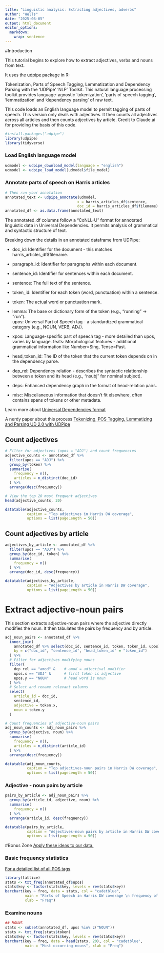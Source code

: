 ```yaml
---
title: "Linguistic analysis: Extracting adjectives, adverbs"
author: "Wells"
date: "2025-03-05"
output: html_document
editor_options: 
  markdown: 
    wrap: sentence
---
```


#Introduction

This tutorial begins to explore how to extract adjectives, verbs and nouns from text.

It uses the [udpipe](https://cran.r-project.org/web/packages/udpipe/index.html) package in R:

Tokenization, Parts of Speech Tagging, Lemmatization and Dependency Parsing with the 'UDPipe' 'NLP' Toolkit.
This natural language processing toolkit provides language-agnostic 'tokenization', 'parts of speech tagging', 'lemmatization' and 'dependency parsing' of raw text.

This code loads an English language model to permit tagging of parts of speech.
This version only deals with adjectives.
It then counts all adjectives across all articles and then counts adjectives by article. Credit to Claude.ai for providing the basis of this code.

```r
#install.packages("udpipe")
library(udpipe)
library(tidyverse)
```

### Load English language model

```r
udmodel <- udpipe_download_model(language = "english")
udmodel <- udpipe_load_model(udmodel$file_model)
```

### Annotate parts of speech on Harris articles

```r
# Then run your annotation
annotated_text <- udpipe_annotate(udmodel, 
                                 x = harris_articles_df$sentence, 
                                 doc_id = harris_articles_df$filename)
annotated_df <- as.data.frame(annotated_text)
```

The annotated_df columns follow a "CoNLL-U" format for annotated linguistic data in Universal Dependencies.
It permits analysis of grammatical and syntactic structure of text.

Breaking down the details in an annotated dataframe from UDPipe:

-   doc_id: Identifier for the document - this matches harris_articles_df\$filename.

-   paragraph_id: Identifier for paragraphs within each document.

-   sentence_id: Identifier for sentences within each document.

-   sentence: The full text of the sentence.

-   token_id: Identifier for each token (word, punctuation) within a sentence.

-   token: The actual word or punctuation mark.

-   lemma: The base or dictionary form of the token (e.g., "running" → "run").
    \
    upos: Universal Part of Speech tag - a standardized grammatical category (e.g., NOUN, VERB, ADJ).

-   xpos: Language-specific part of speech tag - more detailed than upos, varies by language.
    feats: Morphological features - additional grammatical information like Number=Sing, Tense=Past.

-   head_token_id: The ID of the token that the current token depends on in the dependency parse.

-   dep_rel: Dependency relation - describes the syntactic relationship between a token and its head (e.g., "nsubj" for nominal subject).

-   deps: Enhanced dependency graph in the format of head-relation pairs.

-   misc: Miscellaneous information that doesn't fit elsewhere, often contains spans of tokens or other metadata.

Learn more about [Universal Dependencies format](https://universaldependencies.org/format.html)



A nerdy paper about this process [Tokenizing, POS Tagging, Lemmatizing and Parsing UD 2.0 with UDPipe](https://ufal.mff.cuni.cz/~straka/papers/2017-conll_udpipe.pdf)


## Count adjectives
```r
# Filter for adjectives (upos = "ADJ") and count frequencies
adjective_counts <- annotated_df %>%
  filter(upos == "ADJ") %>%
  group_by(token) %>%
  summarise(
    frequency = n(),
    articles = n_distinct(doc_id)
  ) %>%
  arrange(desc(frequency))

# View the top 20 most frequent adjectives
head(adjective_counts, 20)

datatable(adjective_counts,
          caption = "Top adjectives in Harris DW coverage",
          options = list(pageLength = 50)) 

```

## Count adjectives by article
```r
adjectives_by_article <- annotated_df %>%
  filter(upos == "ADJ") %>%
  group_by(doc_id, token) %>%
  summarise(
    frequency = n()
  ) %>%
  arrange(doc_id, desc(frequency))

datatable(adjectives_by_article,
          caption = "Adjectives by article in Harris DW coverage",
          options = list(pageLength = 50)) 

```

# Extract adjective-noun pairs

This section extracts adjective-noun pairs where the adjective directly modifies the noun. It then tabulates the pairs by frequency and by article.

```r
adj_noun_pairs <- annotated_df %>%
  inner_join(
    annotated_df %>% select(doc_id, sentence_id, token, token_id, upos),
    by = c("doc_id", "sentence_id", "head_token_id" = "token_id")
  ) %>%
  # Filter for adjectives modifying nouns
  filter(
    dep_rel == "amod" &    # amod = adjectival modifier
    upos.x == "ADJ" &      # first token is adjective
    upos.y == "NOUN"       # head word is noun
  ) %>%
  # Select and rename relevant columns
  select(
    article_id = doc_id,
    sentence_id,
    adjective = token.x,
    noun = token.y
  )

# Count frequencies of adjective-noun pairs
adj_noun_counts <- adj_noun_pairs %>%
  group_by(adjective, noun) %>%
  summarise(
    frequency = n(),
    articles = n_distinct(article_id)
  ) %>%
  arrange(desc(frequency))

datatable(adj_noun_counts,
          caption = "Top adjectives-noun pairs in Harris DW coverage",
          options = list(pageLength = 50)) 

```


### Adjective - noun pairs by article
```r
pairs_by_article <- adj_noun_pairs %>%
  group_by(article_id, adjective, noun) %>%
  summarise(
    frequency = n()
  ) %>%
  arrange(article_id, desc(frequency))

datatable(pairs_by_article,
          caption = "Adjectives-noun pairs by article in Harris DW coverage",
          options = list(pageLength = 50)) 
```


#Bonus Zone
[Apply these ideas to our data.](https://cran.r-project.org/web/packages/udpipe/vignettes/udpipe-usecase-postagging-lemmatisation.html)


### Basic frequency statistics
[For a detailed list of all POS tags](https://universaldependencies.org/u/pos/index.html)

```r
library(lattice)
stats <- txt_freq(annotated_df$upos)
stats$key <- factor(stats$key, levels = rev(stats$key))
barchart(key ~ freq, data = stats, col = "cadetblue", 
         main = "Parts of Speech in Harris DW coverage \n frequency of occurrence", 
         xlab = "Freq")
```
### Examine nouns
```r
## NOUNS
stats <- subset(annotated_df, upos %in% c("NOUN")) 
stats <- txt_freq(stats$token)
stats$key <- factor(stats$key, levels = rev(stats$key))
barchart(key ~ freq, data = head(stats, 20), col = "cadetblue", 
         main = "Most occurring nouns", xlab = "Freq")
```

